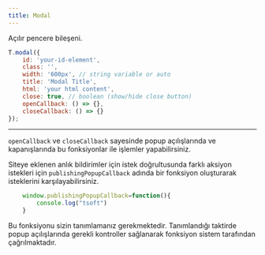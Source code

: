 ```yaml
---
title: Modal
---
```

Açılır pencere bileşeni.

```javascript 
T.modal({
    id: 'your-id-element',
    class: '',
    width: '600px', // string variable or auto
    title: 'Modal Title',
    html: 'your html content',
    close: true, // boolean (show/hide close button)
    openCallback: () => {},
    closeCallback: () => {}
});
```

---

<code>openCallback</code> ve 
<code>closeCallback</code> sayesinde 
popup açılışlarında ve kapanışlarında bu 
fonksiyonlar ile işlemler yapabilirsiniz.

Siteye eklenen anlık bildirimler için
istek doğrultusunda farklı aksiyon istekleri 
için <code>publishingPopupCallback</code> adında bir fonksiyon 
oluşturarak isteklerini karşılayabilirsiniz. 

```javascript 
    window.publishingPopupCallback=function(){
        console.log("tsoft")
    }
```

Bu fonksiyonu sizin tanımlamanız gerekmektedir. 
Tanımlandığı taktirde popup açılışlarında gerekli 
kontroller sağlanarak fonksiyon sistem tarafından çağrılmaktadır. 